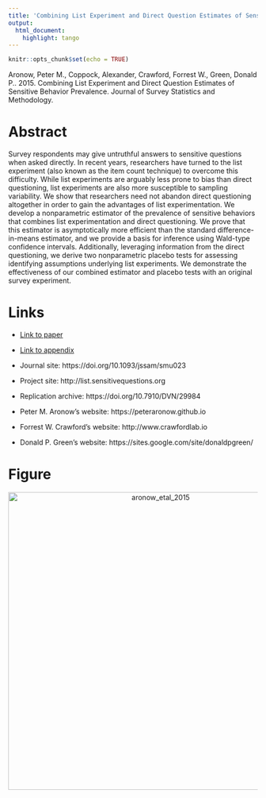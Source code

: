 ```yaml
---
title: 'Combining List Experiment and Direct Question Estimates of Sensitive Behavior Prevalence'
output:
  html_document:
    highlight: tango
---
```


```r
knitr::opts_chunk$set(echo = TRUE)
```

Aronow, Peter M., Coppock, Alexander, Crawford, Forrest W., Green, Donald P.. 2015. Combining List Experiment and Direct Question Estimates of Sensitive Behavior Prevalence. Journal of Survey Statistics and Methodology.

# Abstract
Survey respondents may give untruthful answers to sensitive questions when asked directly. In recent years, researchers have turned to the list experiment (also known as the item count technique) to overcome this difficulty. While list experiments are arguably less prone to bias than direct questioning, list experiments are also more susceptible to sampling variability. We show that researchers need not abandon direct questioning altogether in order to gain the advantages of list experimentation. We develop a nonparametric estimator of the prevalence of sensitive behaviors that combines list experimentation and direct questioning. We prove that this estimator is asymptotically more efficient than the standard difference-in-means estimator, and we provide a basis for inference using Wald-type confidence intervals. Additionally, leveraging information from the direct questioning, we derive two nonparametric placebo tests for assessing identifying assumptions underlying list experiments. We demonstrate the effectiveness of our combined estimator and placebo tests with an original survey experiment.

# Links
 - <a href='aronow_etal_2015.pdf'>Link to paper</a>
 - <a href='aronow_etal_2015_appendix.pdf'>Link to appendix</a>
 - Journal site: https://doi.org/10.1093/jssam/smu023 
 - Project site: http://list.sensitivequestions.org 
 - Replication archive: https://doi.org/10.7910/DVN/29984 

- Peter M. Aronow's website: https://peteraronow.github.io
- Forrest W. Crawford's website: http://www.crawfordlab.io
- Donald P. Green's website: https://sites.google.com/site/donaldpgreen/

# Figure
<center><img src="display_figures/aronow_etal_2015_display.png" alt="aronow_etal_2015" width="600"></center>